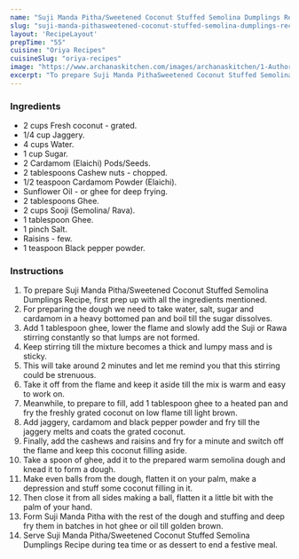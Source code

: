 ---
name: "Suji Manda Pitha/Sweetened Coconut Stuffed Semolina Dumplings Recipe"
slug: "suji-manda-pithasweetened-coconut-stuffed-semolina-dumplings-recipe"
layout: 'RecipeLayout'
prepTime: "55"
cuisine: "Oriya Recipes"
cuisineSlug: "oriya-recipes"
image: "https://www.archanaskitchen.com/images/archanaskitchen/1-Author/Saswati_Hota/suji-manda-pitha-sweetened-coconut-stuffed-semolina-dumplings-recipe1.jpg"
excerpt: "To prepare Suji Manda PithaSweetened Coconut Stuffed Semolina Dumplings Recipe, first prep up with all the ingredients mentioned"
---

### Ingredients

- 2 cups Fresh coconut - grated.
- 1/4 cup Jaggery.
- 4 cups Water.
- 1 cup Sugar.
- 2 Cardamom (Elaichi) Pods/Seeds.
- 2 tablespoons Cashew nuts - chopped.
- 1/2 teaspoon Cardamom Powder (Elaichi).
- Sunflower Oil - or ghee for deep frying.
- 2 tablespoons Ghee.
- 2 cups Sooji (Semolina/ Rava).
- 1 tablespoon Ghee.
- 1 pinch Salt.
- Raisins - few.
- 1 teaspoon Black pepper powder.

### Instructions

1. To prepare Suji Manda Pitha/Sweetened Coconut Stuffed Semolina Dumplings Recipe, first prep up with all the ingredients mentioned.
1. For preparing the dough we need to take water, salt, sugar and cardamom in a heavy bottomed pan and boil till the sugar dissolves.
1. Add 1 tablespoon ghee, lower the flame and slowly add the Suji or Rawa stirring constantly so that lumps are not formed.
1. Keep stirring till the mixture becomes a thick and lumpy mass and is sticky.
1. This will take around 2 minutes and let me remind you that this stirring could be strenuous.
1. Take it off from the flame and keep it aside till the mix is warm and easy to work on.
1. Meanwhile, to prepare to fill, add 1 tablespoon ghee to a heated pan and fry the freshly grated coconut on low flame till light brown.
1. Add jaggery, cardamom and black pepper powder and fry till the jaggery melts and coats the grated coconut.
1. Finally, add the cashews and raisins and fry for a minute and switch off the flame and keep this coconut filling aside.
1. Take a spoon of ghee, add it to the prepared warm semolina dough and knead it to form a dough.
1. Make even balls from the dough, flatten it on your palm, make a depression and stuff some coconut filling in it.
1. Then close it from all sides making a ball, flatten it a little bit with the palm of your hand.
1. Form Suji Manda Pitha with the rest of the dough and stuffing and deep fry them in batches in hot ghee or oil till golden brown.
1. Serve Suji Manda Pitha/Sweetened Coconut Stuffed Semolina Dumplings Recipe during tea time or as dessert to end a festive meal.
